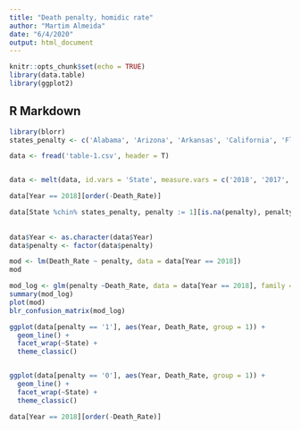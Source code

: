 ```yaml
---
title: "Death penalty, homidic rate"
author: "Martim Almeida"
date: "6/4/2020"
output: html_document
---
```


```r
knitr::opts_chunk$set(echo = TRUE)
library(data.table)
library(ggplot2)
```

## R Markdown

```r
library(blorr)
states_penalty <- c('Alabama', 'Arizona', 'Arkansas', 'California', 'Florida', 'Georgia', 'Idaho', 'Nebraska', 'Nevada', 'North Carolina', 'Ohio', 'Oklahoma', 'Oregon', 'Pennsylvania', 'Indiana', 'Kansas', 'Kentucky', 'Louisiana', 'Mississippi', 'Missouri', 'Montana', 'South Carolina', 'South Dakota', 'Tennessee', 'Texas', 'Utah', 'Virginia', 'Wyoming')

data <- fread('table-1.csv', header = T)


data <- melt(data, id.vars = 'State', measure.vars = c('2018', '2017', '2014', '2010', '2005', '2000', '1996'), variable.name = 'Year', value.name = 'Death_Rate')

data[Year == 2018][order(-Death_Rate)]

data[State %chin% states_penalty, penalty := 1][is.na(penalty), penalty := 0] 
                                                
                                                
data$Year <- as.character(data$Year)                                 
data$penalty <- factor(data$penalty)

mod <- lm(Death_Rate ~ penalty, data = data[Year == 2018])
mod

mod_log <- glm(penalty ~Death_Rate, data = data[Year == 2018], family = binomial())
summary(mod_log)
plot(mod)
blr_confusion_matrix(mod_log)

ggplot(data[penalty == '1'], aes(Year, Death_Rate, group = 1)) + 
  geom_line() +
  facet_wrap(~State) + 
  theme_classic()


ggplot(data[penalty == '0'], aes(Year, Death_Rate, group = 1)) + 
  geom_line() +
  facet_wrap(~State) + 
  theme_classic()

data[Year == 2018][order(-Death_Rate)]



```   